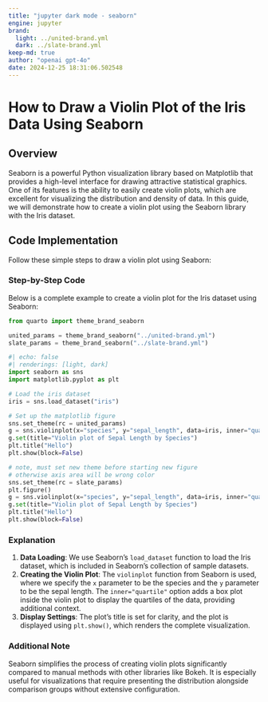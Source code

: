 ```yaml
---
title: "jupyter dark mode - seaborn"
engine: jupyter
brand:
  light: ../united-brand.yml
  dark: ../slate-brand.yml
keep-md: true
author: "openai gpt-4o"
date: 2024-12-25 18:31:06.502548
---
```


# How to Draw a Violin Plot of the Iris Data Using Seaborn

## Overview

Seaborn is a powerful Python visualization library based on Matplotlib that provides a high-level interface for drawing attractive statistical graphics. One of its features is the ability to easily create violin plots, which are excellent for visualizing the distribution and density of data. In this guide, we will demonstrate how to create a violin plot using the Seaborn library with the Iris dataset.

## Code Implementation

Follow these simple steps to draw a violin plot using Seaborn:

### Step-by-Step Code

Below is a complete example to create a violin plot for the Iris dataset using Seaborn:

```python
from quarto import theme_brand_seaborn

united_params = theme_brand_seaborn("../united-brand.yml")
slate_params = theme_brand_seaborn("../slate-brand.yml")
```


```python
#| echo: false
#| renderings: [light, dark]
import seaborn as sns
import matplotlib.pyplot as plt

# Load the iris dataset
iris = sns.load_dataset("iris")

# Set up the matplotlib figure
sns.set_theme(rc = united_params)
g = sns.violinplot(x="species", y="sepal_length", data=iris, inner="quartile")
g.set(title="Violin plot of Sepal Length by Species")
plt.title("Hello")
plt.show(block=False)

# note, must set new theme before starting new figure
# otherwise axis area will be wrong color
sns.set_theme(rc = slate_params)
plt.figure()
g = sns.violinplot(x="species", y="sepal_length", data=iris, inner="quartile")
g.set(title="Violin plot of Sepal Length by Species")
plt.title("Hello")
plt.show(block=False)
```

### Explanation

1. **Data Loading**: We use Seaborn's `load_dataset` function to load the Iris dataset, which is included in Seaborn's collection of sample datasets.
2. **Creating the Violin Plot**: The `violinplot` function from Seaborn is used, where we specify the `x` parameter to be the species and the `y` parameter to be the sepal length. The `inner="quartile"` option adds a box plot inside the violin plot to display the quartiles of the data, providing additional context.
3. **Display Settings**: The plot's title is set for clarity, and the plot is displayed using `plt.show()`, which renders the complete visualization.

### Additional Note

Seaborn simplifies the process of creating violin plots significantly compared to manual methods with other libraries like Bokeh. It is especially useful for visualizations that require presenting the distribution alongside comparison groups without extensive configuration.